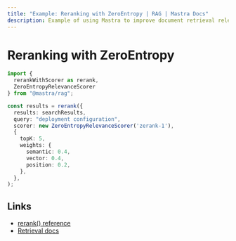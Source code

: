 ```yaml
---
title: "Example: Reranking with ZeroEntropy | RAG | Mastra Docs"
description: Example of using Mastra to improve document retrieval relevance with ZeroEntropy's reranking service.
---
```


# Reranking with ZeroEntropy

```typescript
import {
  rerankWithScorer as rerank,
  ZeroEntropyRelevanceScorer
} from "@mastra/rag";

const results = rerank({
  results: searchResults,
  query: "deployment configuration",
  scorer: new ZeroEntropyRelevanceScorer('zerank-1'),
  {
    topK: 5,
    weights: {
      semantic: 0.4,
      vector: 0.4,
      position: 0.2,
    },
  },
);
```

## Links

- [rerank() reference](/reference/rag/rerankWithScorer)
- [Retrieval docs](/docs/rag/retrieval)
